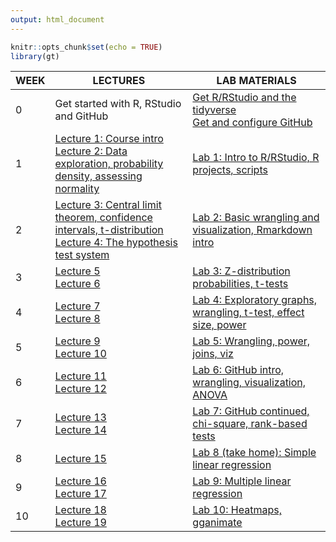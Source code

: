 ```yaml
---
output: html_document
---
```


```r
knitr::opts_chunk$set(echo = TRUE)
library(gt)
```

WEEK | LECTURES | LAB MATERIALS| 
-|------| ------
0 | Get started with R, RStudio and GitHub | [Get R/RStudio and the tidyverse](https://github.com/allisonhorst/esm-206-2018/tree/master/week_0)<br>[Get and configure GitHub](https://docs.google.com/document/d/1zx2upJJqFZe94O3BQSMI56Z76s3haLXC0otKSpcZaJQ/edit?usp=sharing)
1 | [Lecture 1: Course intro](https://docs.google.com/presentation/d/1cPWa6NqbEot8dBjVC7UKPjF72Q7myYjHqyBYS9HO_qg/edit?usp=sharing)<br>[Lecture 2: Data exploration, probability density, assessing normality](https://docs.google.com/presentation/d/17ejVv4SJgpU7fD09By0zCIdb7tnstfH-Yadj8UOGXHQ/edit?usp=sharing) | [Lab 1: Intro to R/RStudio, R projects, scripts](https://github.com/allisonhorst/esm-206-2018/tree/master/week_1) 
2 | [Lecture 3: Central limit theorem, confidence intervals, t-distribution](https://docs.google.com/presentation/d/1W5jr6XmWDHanGXaceAWT8nyJealdqT57p_z9SWsTepk/edit?usp=sharing)<br>[Lecture 4: The hypothesis test system](https://docs.google.com/presentation/d/1rgd1_cJvxCemUBuIQhcZV62F4zEgjxIrba6tH_Ieykg/edit?usp=sharing) | [Lab 2: Basic wrangling and visualization, Rmarkdown intro](https://github.com/allisonhorst/esm-206-2018/tree/master/week_2)
3 | [Lecture 5]()<br>[Lecture 6]() | [Lab 3: Z-distribution probabilities, t-tests](https://github.com/allisonhorst/esm-206-2018/tree/master/week_3) 
4 | [Lecture 7]()<br>[Lecture 8]() | [Lab 4: Exploratory graphs, wrangling, t-test, effect size, power](https://github.com/allisonhorst/esm-206-2018/tree/master/week_4) 
5 | [Lecture 9]()<br>[Lecture 10]()| [Lab 5: Wrangling, power, joins, viz](https://github.com/allisonhorst/esm-206-2018/tree/master/week_5)
6 | [Lecture 11]()<br>[Lecture 12]() | [Lab 6: GitHub intro, wrangling, visualization, ANOVA](https://github.com/allisonhorst/esm-206-2018/tree/master/week_6) 
7 | [Lecture 13]()<br>[Lecture 14]() | [Lab 7: GitHub continued, chi-square, rank-based tests](https://github.com/allisonhorst/esm-206-2018/tree/master/week_7)
8 | [Lecture 15]() | [Lab 8 (take home): Simple linear regression](https://github.com/allisonhorst/esm-206-2018/tree/master/week_8)
9 | [Lecture 16]()<br>[Lecture 17]() | [Lab 9: Multiple linear regression](https://github.com/allisonhorst/esm-206-2018/tree/master/week_9)
10 | [Lecture 18]()<br>[Lecture 19]() | [Lab 10: Heatmaps, gganimate](https://github.com/allisonhorst/esm-206-2018/tree/master/week_10)
